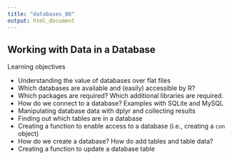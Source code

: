 ```yaml
---
title: "databases_00"
output: html_document
---
```


## Working with Data in a Database

Learning objectives

- Understanding the value of databases over flat files
- Which databases are available and (easily) accessible by R?
- Which packages are required? Which additional libraries are required.
- How do we connect to a database? Examples with SQLite and MySQL
- Manipulating database data with dplyr and collecting results
- Finding out which tables are in a database
- Creating a function to enable access to a database (i.e., creating a `con` object)
- How do we create a database? How do add tables and table data?
- Creating a function to update a database table
